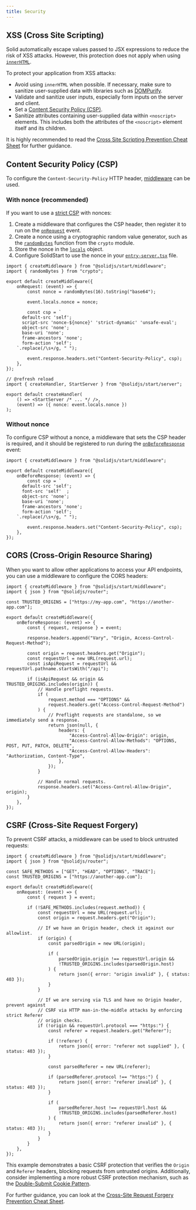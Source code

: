 ```yaml
---
title: Security
---
```


## XSS (Cross Site Scripting)

Solid automatically escape values passed to JSX expressions to reduce the risk of XSS attacks.
However, this protection does not apply when using [`innerHTML`](/reference/jsx-attributes/innerhtml-or-textcontent#innerhtml-or-textcontent).

To protect your application from XSS attacks:

- Avoid using `innerHTML` when possible.
  If necessary, make sure to sanitize user-supplied data with libraries such as [DOMPurify](https://github.com/cure53/DOMPurify).
- Validate and sanitize user inputs, especially form inputs on the server and client.
- Set a [Content Security Policy (CSP)](https://developer.mozilla.org/en-US/docs/Web/HTTP/CSP).
- Sanitize attributes containing user-supplied data within `<noscript>` elements.
  This includes both the attributes of the `<noscript>` element itself and its children.

It is highly recommended to read the [Cross Site Scripting Prevention Cheat Sheet](https://cheatsheetseries.owasp.org/cheatsheets/Cross_Site_Scripting_Prevention_Cheat_Sheet.html) for further guidance.

## Content Security Policy (CSP)

To configure the `Content-Security-Policy` HTTP header, [middleware](/solid-start/advanced/middleware) can be used.

### With nonce (recommended)

If you want to use a [strict CSP](https://developer.mozilla.org/en-US/docs/Web/HTTP/CSP#strict_csp) with nonces:

1. Create a middleware that configures the CSP header, then register it to run on the [`onRequest`](/solid-start/advanced/middleware#onrequest) event.
2. Create a nonce using a cryptographic random value generator, such as the [`randomBytes`](https://nodejs.org/api/crypto.html#cryptorandombytessize-callback) function from the `crypto` module.
3. Store the nonce in the [`locals`](/solid-start/advanced/middleware#locals) object.
4. Configure SolidStart to use the nonce in your [`entry-server.tsx`](/solid-start/reference/entrypoints/entry-server) file.

<TabsCodeBlocks>
<div id="Middleware">

```tsx
import { createMiddleware } from "@solidjs/start/middleware";
import { randomBytes } from "crypto";

export default createMiddleware({
	onRequest: (event) => {
		const nonce = randomBytes(16).toString("base64");

		event.locals.nonce = nonce;

		const csp = `
      default-src 'self';
      script-src 'nonce-${nonce}' 'strict-dynamic' 'unsafe-eval';
      object-src 'none';
      base-uri 'none';
      frame-ancestors 'none';
      form-action 'self';
    `.replace(/\s+/g, " ");

		event.response.headers.set("Content-Security-Policy", csp);
	},
});
```

</div>
<div id="entry-server.tsx">

```tsx {6} title="src/entry-server.tsx"
// @refresh reload
import { createHandler, StartServer } from "@solidjs/start/server";

export default createHandler(
	() => <StartServer /* ... */ />,
	(event) => ({ nonce: event.locals.nonce })
);
```

</div>
</TabsCodeBlocks>

### Without nonce

To configure CSP without a nonce, a middleware that sets the CSP header is required, and it should be registered to run during the [`onBeforeResponse`](/solid-start/advanced/middleware#onbeforeresponse) event:

```tsx
import { createMiddleware } from "@solidjs/start/middleware";

export default createMiddleware({
	onBeforeResponse: (event) => {
		const csp = `
      default-src 'self';
      font-src 'self'  ;
      object-src 'none';
      base-uri 'none';
      frame-ancestors 'none';
      form-action 'self';
    `.replace(/\s+/g, " ");

		event.response.headers.set("Content-Security-Policy", csp);
	},
});
```

## CORS (Cross-Origin Resource Sharing)

When you want to allow other applications to access your API endpoints, you can use a middleware to configure the CORS headers:

```tsx
import { createMiddleware } from "@solidjs/start/middleware";
import { json } from "@solidjs/router";

const TRUSTED_ORIGINS = ["https://my-app.com", "https://another-app.com"];

export default createMiddleware({
	onBeforeResponse: (event) => {
		const { request, response } = event;

		response.headers.append("Vary", "Origin, Access-Control-Request-Method");

		const origin = request.headers.get("Origin");
		const requestUrl = new URL(request.url);
		const isApiRequest = requestUrl && requestUrl.pathname.startsWith("/api");

		if (isApiRequest && origin && TRUSTED_ORIGINS.includes(origin)) {
			// Handle preflight requests.
			if (
				request.method === "OPTIONS" &&
				request.headers.get("Access-Control-Request-Method")
			) {
				// Preflight requests are standalone, so we immediately send a response.
				return json(null, {
					headers: {
						"Access-Control-Allow-Origin": origin,
						"Access-Control-Allow-Methods": "OPTIONS, POST, PUT, PATCH, DELETE",
						"Access-Control-Allow-Headers": "Authorization, Content-Type",
					},
				});
			}

			// Handle normal requests.
			response.headers.set("Access-Control-Allow-Origin", origin);
		}
	},
});
```

## CSRF (Cross-Site Request Forgery)

To prevent CSRF attacks, a middleware can be used to block untrusted requests:

```tsx
import { createMiddleware } from "@solidjs/start/middleware";
import { json } from "@solidjs/router";

const SAFE_METHODS = ["GET", "HEAD", "OPTIONS", "TRACE"];
const TRUSTED_ORIGINS = ["https://another-app.com"];

export default createMiddleware({
	onRequest: (event) => {
		const { request } = event;

		if (!SAFE_METHODS.includes(request.method)) {
			const requestUrl = new URL(request.url);
			const origin = request.headers.get("Origin");

			// If we have an Origin header, check it against our allowlist.
			if (origin) {
				const parsedOrigin = new URL(origin);

				if (
					parsedOrigin.origin !== requestUrl.origin &&
					!TRUSTED_ORIGINS.includes(parsedOrigin.host)
				) {
					return json({ error: "origin invalid" }, { status: 403 });
				}
			}

			// If we are serving via TLS and have no Origin header, prevent against
			// CSRF via HTTP man-in-the-middle attacks by enforcing strict Referer
			// origin checks.
			if (!origin && requestUrl.protocol === "https:") {
				const referer = request.headers.get("Referer");

				if (!referer) {
					return json({ error: "referer not supplied" }, { status: 403 });
				}

				const parsedReferer = new URL(referer);

				if (parsedReferer.protocol !== "https:") {
					return json({ error: "referer invalid" }, { status: 403 });
				}

				if (
					parsedReferer.host !== requestUrl.host &&
					!TRUSTED_ORIGINS.includes(parsedReferer.host)
				) {
					return json({ error: "referer invalid" }, { status: 403 });
				}
			}
		}
	},
});
```

This example demonstrates a basic CSRF protection that verifies the `Origin` and `Referer` headers, blocking requests from untrusted origins.
Additionally, consider implementing a more robust CSRF protection mechanism, such as the [Double-Submit Cookie Pattern](https://cheatsheetseries.owasp.org/cheatsheets/Cross-Site_Request_Forgery_Prevention_Cheat_Sheet.html#alternative-using-a-double-submit-cookie-pattern).

For further guidance, you can look at the [Cross-Site Request Forgery Prevention Cheat Sheet](https://cheatsheetseries.owasp.org/cheatsheets/Cross-Site_Request_Forgery_Prevention_Cheat_Sheet.html).
